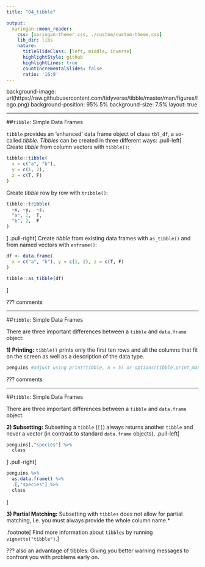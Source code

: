 ```yaml
---
title: "04_tibble"

output:
  xaringan::moon_reader:
    css: [xaringan-themer.css, ./custom/custom-theme.css]
    lib_dir: libs
    nature:
      titleSlideClass: [left, middle, inverse]
      highlightStyle: github
      highlightLines: true
      countIncrementalSlides: false
      ratio: '16:9'
---
```


background-image: url(https://raw.githubusercontent.com/tidyverse/tibble/master/man/figures/logo.png)
background-position: 95% 5%
background-size: 7.5%
layout: true

---

##`tibble`: Simple Data Frames

`tibble` provides an 'enhanced' data frame object of class `tbl_df`, a so-called *tibble*. *Tibbles* can be created in three different ways:
.pull-left[
Create *tibble* from column vectors with `tibble()`:
```r
tibble::tibble(
  x = c("a", "b"),
  y = c(1, 2),
  z = c(T, F)
)
```
Create *tibble* row by row with `tribble()`:
```r
tibble::tribble(
  ~x, ~y,  ~z,
  "a", 1,  T,
  "b", 2,  F
)
```
]
.pull-right[
Create *tibble* from existing data frames with `as_tibble()` and from named vectors with `enframe()`:
```r
df <- data.frame(
  x = c("a", "b"), y = c(1, 2), z = c(T, F)
)
```
```r
tibble::as_tibble(df)
```
]

???
comments

---

##`tibble`: Simple Data Frames

There are three important differences between a `tibble` and `data.frame` object:

**1) Printing:** `tibble()` prints only the first ten rows and all the columns that fit on the screen as well as a description of the data type.
```r
penguins #adjust using print(tibble, n = 5) or options(tibble.print_max = 5)
```

???
comments

---

##`tibble`: Simple Data Frames

There are three important differences between a `tibble` and `data.frame` object:

**2) Subsetting:** Subsetting a `tibble` (`[]`) always returns another `tibble` and never a vector (in contrast to standard `data.frame` objects).
.pull-left[
```r
penguins[,"species"] %>%
  class
```
]
.pull-right[
```r
penguins %>% 
  as.data.frame() %>% 
  .[,"species"] %>% 
  class
```
]

**3) Partial Matching:** Subsetting with `tibbles` does not allow for partial matching, i.e. you must always provide the whole column name.*

.footnote[
Find more information about `tibbles` by running `vignette("tibble")`.
]

???
also an advantage of tibbles: Giving you better warning messages to confront you with problems early on.
